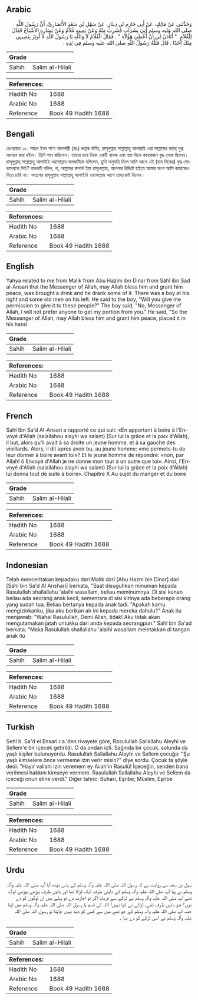 ## Arabic


<div dir="rtl" lang="ar" style={{fontSize:'larger',backgroundColor:'#f8f9fa',padding:20}}>
وَحَدَّثَنِي عَنْ مَالِكٍ، عَنْ أَبِي حَازِمِ بْنِ دِينَارٍ، عَنْ سَهْلِ بْنِ سَعْدٍ الأَنْصَارِيِّ، أَنَّ رَسُولَ اللَّهِ صلى الله عليه وسلم أُتِيَ بِشَرَابٍ فَشَرِبَ مِنْهُ وَعَنْ يَمِينِهِ غُلاَمٌ وَعَنْ يَسَارِهِ الأَشْيَاخُ فَقَالَ لِلْغُلاَمِ ‏ "‏ أَتَأْذَنُ لِي أَنْ أُعْطِيَ هَؤُلاَءِ ‏"‏ ‏.‏ فَقَالَ الْغُلاَمُ لاَ وَاللَّهِ يَا رَسُولَ اللَّهِ لاَ أُوثِرُ بِنَصِيبِي مِنْكَ أَحَدًا ‏.‏ قَالَ فَتَلَّهُ رَسُولُ اللَّهِ صلى الله عليه وسلم فِي يَدِهِ ‏.‏
</div>
<div style={{backgroundColor:'#f8f9fa',padding:20, marginBottom: 10}}><table> <thead> <tr> <th>Grade</th> <th></th> </tr> </thead> <tbody> <tr><td>Sahih</td><td>Salim al-Hilali</td></tr></tbody></table><table> <thead> <tr> <th>References:</th> <th></th> </tr> </thead> <tbody><tr><td>Hadith No</td><td>1688</td></tr><tr><td>Arabic No</td><td>1688</td></tr><tr><td>Reference</td><td>Book 49 Hadith 1688</td></tr></tbody></table></div>

## Bengali


<div dir="ltr" lang="bn" style={{fontSize:'larger',backgroundColor:'#f8f9fa',padding:20}}>
রেওয়ায়ত ১৮. সাহল ইবন সা’দ আনসারী (রাঃ) কর্তৃক বর্ণিত, রাসূলুল্লাহ সাল্লাল্লাহু আলায়হি ওয়া সাল্লামের কাছে দুগ্ধ আনয়ন করা হইল। তিনি পান করিলেন। তাহার ডান দিকে একটি বালক এবং বাম দিকে কয়েকজন বৃদ্ধ লোক ছিলেন। রাসূলুল্লাহ্ সাল্লাল্লাহু আলাইহি ওয়াসাল্লাম বালকটিকে বলিলেন, তুমি অনুমতি দিলে আমি আগে এই (বাম দিকের) বৃদ্ধ লোকদেরকে দিই? বালকটি বলিল, না, আল্লাহর কসম! ইয়া রাসূলাল্লাহ, আপনার উচ্ছিষ্ট হইতে আমার অংশ আমি কাহাকেও দিতে চাহি না। অতঃপর রাসূলুল্লাহ সাল্লাল্লাহু আলাইহি ওয়াসাল্লাম আগে তাহাকেই দিলেন।
</div>
<div style={{backgroundColor:'#f8f9fa',padding:20, marginBottom: 10}}><table> <thead> <tr> <th>Grade</th> <th></th> </tr> </thead> <tbody> <tr><td>Sahih</td><td>Salim al-Hilali</td></tr></tbody></table><table> <thead> <tr> <th>References:</th> <th></th> </tr> </thead> <tbody><tr><td>Hadith No</td><td>1688</td></tr><tr><td>Arabic No</td><td>1688</td></tr><tr><td>Reference</td><td>Book 49 Hadith 1688</td></tr></tbody></table></div>

## English


<div dir="ltr" lang="en" style={{fontSize:'larger',backgroundColor:'#f8f9fa',padding:20}}>
Yahya related to me from Malik from Abu Hazim ibn Dinar from Sahl ibn Sad al-Ansari that the Messenger of Allah, may Allah bless him and grant him peace, was brought a drink and he drank some of it. There was a boy at his right and some old men on his left. He said to the boy, "Will you give me permission to give it to these people?" The boy said, "No, Messenger of Allah, I will not prefer anyone to get my portion from you." He said, "So the Messenger of Allah, may Allah bless him and grant him peace, placed it in his hand
</div>
<div style={{backgroundColor:'#f8f9fa',padding:20, marginBottom: 10}}><table> <thead> <tr> <th>Grade</th> <th></th> </tr> </thead> <tbody> <tr><td>Sahih</td><td>Salim al-Hilali</td></tr></tbody></table><table> <thead> <tr> <th>References:</th> <th></th> </tr> </thead> <tbody><tr><td>Hadith No</td><td>1688</td></tr><tr><td>Arabic No</td><td>1688</td></tr><tr><td>Reference</td><td>Book 49 Hadith 1688</td></tr></tbody></table></div>

## French


<div dir="ltr" lang="fr" style={{fontSize:'larger',backgroundColor:'#f8f9fa',padding:20}}>
Sahl Ibn Sa'd Al-Ansari a rapporté ce qui suit: «En apportant à boire à l'Envoyé d'Allah (salallahou alayhi wa salam) (Sur lui la grâce et la paix d'Allah), il but, alors qu'il avait à sa droite un jeune homme, et à sa gauche des vieillards. Alors, il dit après avoir bu, au jeune homme: «me permets-tu de leur donner à boire avant toi»? Et le jeune homme de répondre: «non, par Allah! ô Envoyé d'Allah je ne donne mon tour à un autre que toi». Ainsi, l'Envoyé d'Allah (salallahou alayhi wa salam) (Sur lui la grâce et la paix d'Allah) lui donna tout de suite à boire». Chapitre X Au sujet du manger et du boire
</div>
<div style={{backgroundColor:'#f8f9fa',padding:20, marginBottom: 10}}><table> <thead> <tr> <th>Grade</th> <th></th> </tr> </thead> <tbody> <tr><td>Sahih</td><td>Salim al-Hilali</td></tr></tbody></table><table> <thead> <tr> <th>References:</th> <th></th> </tr> </thead> <tbody><tr><td>Hadith No</td><td>1688</td></tr><tr><td>Arabic No</td><td>1688</td></tr><tr><td>Reference</td><td>Book 49 Hadith 1688</td></tr></tbody></table></div>

## Indonesian


<div dir="ltr" lang="id" style={{fontSize:'larger',backgroundColor:'#f8f9fa',padding:20}}>
Telah menceritakan kepadaku dari Malik dari [Abu Hazm bin Dinar] dari [Sahl bin Sa'd Al Anshari] berkata, "Saat disuguhkan minuman kepada Rasulullah shallallahu 'alaihi wasallam, beliau meminumnya. Di sisi kanan beliau ada seorang anak kecil, sementara di sisi kirinya ada beberapa orang yang sudah tua. Beliau bertanya kepada anak tadi: "Apakah kamu mengizinkanku, jika aku berikan air ini kepada mereka dahulu?" Anak itu menjawab: "Wahai Rasulullah, Demi Allah, tidak! Aku tidak akan mengutamakan jatah untukku dari anda kepada seorangpun." Sahl bin Sa'ad berkata; "Maka Rasulullah shallallahu 'alaihi wasallam meletakkan di tangan anak itu
</div>
<div style={{backgroundColor:'#f8f9fa',padding:20, marginBottom: 10}}><table> <thead> <tr> <th>Grade</th> <th></th> </tr> </thead> <tbody> <tr><td>Sahih</td><td>Salim al-Hilali</td></tr></tbody></table><table> <thead> <tr> <th>References:</th> <th></th> </tr> </thead> <tbody><tr><td>Hadith No</td><td>1688</td></tr><tr><td>Arabic No</td><td>1688</td></tr><tr><td>Reference</td><td>Book 49 Hadith 1688</td></tr></tbody></table></div>

## Turkish


<div dir="ltr" lang="tr" style={{fontSize:'larger',backgroundColor:'#f8f9fa',padding:20}}>
Sehl b. Sa'd el Ensari r.a.'den rivayete göre, Rasulullah Sallallahu Aleyhi ve Sellem'e bir içecek getirildi. O da ondan içti. Sağında bir çocuk, solunda da yaşlı kişiler bulunuyordu. Rasulullah Sallallahu Aleyhi ve Sellem çocuğa: "Şu yaşlı kimselere önce vermeme izin verir misin?" diye sordu. Çocuk ta şöyle dedi: "Hayır vallahi izin veremem ey Aııah'ın Rasulü! İçeceğin, senden bana verilmesi hakkını kimseye vermem. Rasulullah Sallallahu Aleyhi ve Sellem da içeceği onun eline verdi." Diğer tahric: Buhari, Eşribe; Müslim, Eşribe
</div>
<div style={{backgroundColor:'#f8f9fa',padding:20, marginBottom: 10}}><table> <thead> <tr> <th>Grade</th> <th></th> </tr> </thead> <tbody> <tr><td>Sahih</td><td>Salim al-Hilali</td></tr></tbody></table><table> <thead> <tr> <th>References:</th> <th></th> </tr> </thead> <tbody><tr><td>Hadith No</td><td>1688</td></tr><tr><td>Arabic No</td><td>1688</td></tr><tr><td>Reference</td><td>Book 49 Hadith 1688</td></tr></tbody></table></div>

## Urdu


<div dir="rtl" lang="ur" style={{fontSize:'larger',backgroundColor:'#f8f9fa',padding:20}}>
سہل بن سعد سے روایت ہے کہ رسول اللہ صلی اللہ علیہ وآلہ وسلم کے پاس دودھ آیا آپ صلی اللہ علیہ وآلہ وسلم نے پیا آپ صلی اللہ علیہ وآلہ وسلم کے داہنی طرف ایک لڑکا تھا اور بائیں طرف بوڑھے بوڑھے لوگ تھے آپ صلی اللہ علیہ وآلہ وسلم نے لڑکے سے فرمایا اگر تو اجازت دے تو پہلے میں ان لوگوں کو دے دوں؟ جو بائیں طرف تھے، لڑکے نے کہا نہیں! اللہ کی قسم یا رسول اللہ صلی اللہ علیہ وآلہ وسلم میں اپنا حصہ آپ صلی اللہ علیہ وآلہ وسلم کے جو ٹھے میں سے کسی کو دینا نہیں چاہتا تو رسول اللہ صلی اللہ علیہ وآلہ وسلم نے اسی لڑکے کو دے دیا ۔
</div>
<div style={{backgroundColor:'#f8f9fa',padding:20, marginBottom: 10}}><table> <thead> <tr> <th>Grade</th> <th></th> </tr> </thead> <tbody> <tr><td>Sahih</td><td>Salim al-Hilali</td></tr></tbody></table><table> <thead> <tr> <th>References:</th> <th></th> </tr> </thead> <tbody><tr><td>Hadith No</td><td>1688</td></tr><tr><td>Arabic No</td><td>1688</td></tr><tr><td>Reference</td><td>Book 49 Hadith 1688</td></tr></tbody></table></div>